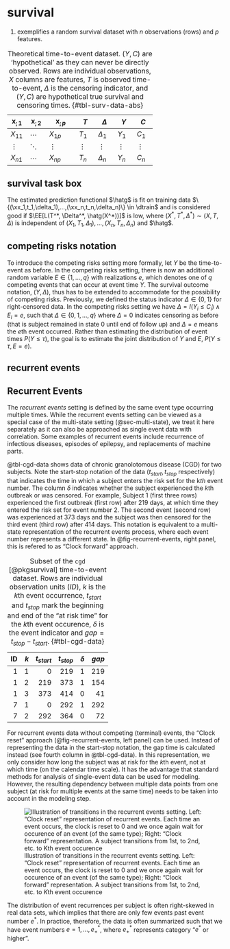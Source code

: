 # survival

(@tab-surv-data-abs) exemplifies a random survival dataset with $n$ observations (rows) and $p$ features.

| $\mathbf{x}_{;1}$ | $\mathbf{x}_{;2}$ | $\mathbf{x}_{;p}$ | $T$ | $\Delta$ | $Y$ | $C$ |
| -- | -- | --- | -- | --| -- | -- |
| $X_{11}$ | $\cdots$ | $X_{1p}$ | $T_1$ | $\Delta_1$ | $Y_1$ | $C_1$ |
| $\vdots$ | $\ddots$ | $\vdots$ | $\vdots$ | $\vdots$ | $\vdots$ | $\vdots$ |
| $X_{n1}$ | $\cdots$ | $X_{np}$ | $T_n$ | $\Delta_n$ | $Y_n$ | $C_n$ |

: Theoretical time-to-event dataset. $(Y,C)$ are 'hypothetical' as they can never be directly observed. Rows are individual observations, $X$ columns are features, $T$ is observed time-to-event, $\Delta$ is the censoring indicator, and $(Y,C)$ are hypothetical true survival and censoring times. {#tbl-surv-data-abs}



## survival task box

The estimated prediction functional $\hatg$ is fit on training data $\{(\xx_1,t_1,\delta_1),...,(\xx_n,t_n,\delta_n)\} \in \dtrain$ and is considered good if $\EE[L(T^*, \Delta^*, \hatg(X^*))]$ is low, where $(X^*, T^*, \Delta^*) \sim (X, T, \Delta)$ is independent of $(X_1,T_1,\Delta_1),...,(X_n,T_n,\Delta_n)$ and $\hatg$.


## competing risks notation

To introduce the competing risks setting more formally, let $Y$ be the time-to-event as before.
In the competing risks setting, there is now an additional random variable $E\in \{1,\ldots,q\}$ with realizations $e$, which denotes one of $q$ competing events that can occur at event time $Y$.
The survival outcome notation, $(Y, \Delta)$, thus has to be extended to accommodate for the possibility of competing risks.
Previously, we defined the status indicator $\Delta \in \{0,1\}$ for right-censored data.
In the competing risks setting we have $\Delta = I(Y_i \leq C_i) \wedge E_i = e$, such that
$\Delta \in \{0, 1, \ldots, q\}$ where $\Delta = 0$ indicates censoring as before (that is subject remained in state 0 until end of follow up) and $\Delta = e$ means the $e$th event occurred.
Rather than estimating the distribution of event times $P(Y\leq \tau)$, the goal is to estimate the joint distribution of $Y$ and $E$, $P(Y\leq \tau, E=e)$.



## recurrent events



## Recurrent Events {#sec-recurrent-events}

The *recurrent events* setting is defined by the same event type occurring multiple times.
While the recurrent events setting can be viewed as a special case of the multi-state setting (@sec-multi-state), we treat it here separately as it can also be approached as single event data with correlation.
Some examples of recurrent events include recurrence of infectious diseases, episodes of epilepsy, and replacements of machine parts.

@tbl-cgd-data shows data of chronic granolotomous disease (CGD) for two subjects.
Note the start-stop notation of the data ($t_{start}, t_{stop}$ respectively) that indicates the time in which a subject enters the risk set for the k*th* event number.
The column $\delta$ indicates whether the subject experienced the $k$th outbreak or was censored.
For example, Subject 1 (first three rows) experienced the first outbreak (first row) after 219 days, at which time they entered the risk set for event number 2.
The second event (second row) was experienced at 373 days and the subject was then censored for the third event (third row) after 414 days.
This notation is equivalent to a multi-state representation of the recurrent events process, where each event number represents a different state.
In @fig-recurrent-events, right panel, this is refered to as "Clock forward" approach.

| ID| $k$ | $t_{start}$| $t_{stop}$|$\delta$|$gap$|
|--:|---:|---:|------:|--:|-----:|
|  1|1|  0 | 219|   1| 219|
|  1|2|219 | 373|   1| 154|
|  1|3|373 | 414|   0|  41|
|  7|1|  0 | 292|   1| 292|
|  7|2|292 | 364|   0|  72|
: Subset of the `cgd`  [@pkgsurvival] time-to-event dataset.
Rows are individual observation units ($ID$), $k$ is the $k$th event occurrence, $t_{start}$ and $t_{stop}$ mark the beginning and end of the "at risk time" for the $k$th event occurence, $\delta$ is the event indicator and $gap = t_{stop} - t_{start}$. {#tbl-cgd-data}

For recurrent events data without competing (terminal) events, the "Clock reset" approach (@fig-recurrent-events, left panel) can be used.
Instead of representing the data in the start-stop notation, the gap time is calculated instead (see fourth column in @tbl-cgd-data).
In this representation, we only consider how long the subject was at risk for the $k$th event, not at which time (on the calendar time scale).
It has the advantage that standard methods for analysis of single-event data can be used for modeling.
However, the resulting dependency between multiple data points from one subject (at risk for multiple events at the same time) needs to be taken into account in the modeling step.

![Illustration of transitions in the recurrent events setting. Left: "Clock reset" representation of recurrent events. Each time an event occurs, the clock is reset to 0 and we once again wait for occurence of an event (of the same type); Right: "Clock forward" representation. A subject transitions from 1st, to 2nd, etc. to $K$th event occurence](Figures/survival/recurrent-events.png){#fig-recurrent-events fig-alt="Schematic illustration of recurrent events transitions."}

The distribution of event recurrences per subject is often right-skewed in real data sets, which implies that there are only few events past event number $e^*$.
In practice, therefore, the data is often summarized such that we have event numbers $e = 1,\ldots, e^*_+$, where $e^*_+$ represents category "$e^*$ or higher".